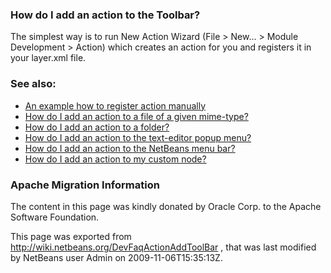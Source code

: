 <!--

    Licensed to the Apache Software Foundation (ASF) under one
    or more contributor license agreements.  See the NOTICE file
    distributed with this work for additional information
    regarding copyright ownership.  The ASF licenses this file
    to you under the Apache License, Version 2.0 (the
    "License"); you may not use this file except in compliance
    with the License.  You may obtain a copy of the License at

      http://www.apache.org/licenses/LICENSE-2.0

    Unless required by applicable law or agreed to in writing,
    software distributed under the License is distributed on an
    "AS IS" BASIS, WITHOUT WARRANTIES OR CONDITIONS OF ANY
    KIND, either express or implied.  See the License for the
    specific language governing permissions and limitations
    under the License.

-->

===How do I add an action to the Toolbar?===

The simplest way is to run New Action Wizard (File > New... > Module Development > Action) which creates an action for you and registers it in your layer.xml file.

===See also:===

* [[DevFaqActionsFolder| An example how to register action manually ]]
* [[DevFaqActionAddFileMime| How do I add an action to a file of a given mime-type? ]]
* [[DevFaqActionAddFolder| How do I add an action to a folder? ]]
* [[DevFaqActionAddEditorPopup| How do I add an action to the text-editor popup menu? ]]
* [[DevFaqActionAddMenuBar| How do I add an action to the NetBeans menu bar? ]]
* [[DevFaqActionAddDataObject| How do I add an action to my custom node? ]]

===Apache Migration Information===

The content in this page was kindly donated by Oracle Corp. to the
Apache Software Foundation.

This page was exported from http://wiki.netbeans.org/DevFaqActionAddToolBar , 
that was last modified by NetBeans user Admin 
on 2009-11-06T15:35:13Z.

